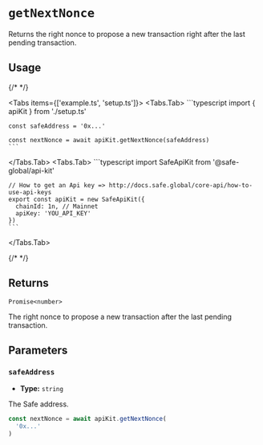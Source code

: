 
# `getNextNonce`

Returns the right nonce to propose a new transaction right after the last pending transaction.

## Usage

{/* <!-- vale off --> */}

<Tabs items={['example.ts', 'setup.ts']}>
  <Tabs.Tab>
    ```typescript
    import { apiKit } from './setup.ts'

    const safeAddress = '0x...'

    const nextNonce = await apiKit.getNextNonce(safeAddress)
    ```
  </Tabs.Tab>
  <Tabs.Tab>
    ```typescript
    import SafeApiKit from '@safe-global/api-kit'

    // How to get an Api key => http://docs.safe.global/core-api/how-to-use-api-keys
    export const apiKit = new SafeApiKit({
      chainId: 1n, // Mainnet
      apiKey: 'YOU_API_KEY'
    })
    ```
  </Tabs.Tab>
</Tabs>

{/* <!-- vale on --> */}

## Returns

`Promise<number>`

The right nonce to propose a new transaction after the last pending transaction.

## Parameters

### `safeAddress`

- **Type:** `string`

The Safe address.

```typescript focus=2
const nextNonce = await apiKit.getNextNonce(
  '0x...'
)
```
